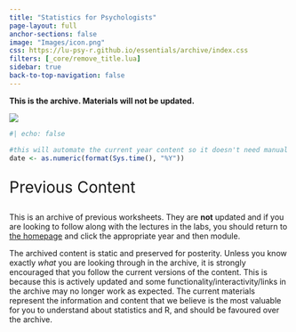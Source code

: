 ```yaml
---
title: "Statistics for Psychologists"
page-layout: full
anchor-sections: false
image: "Images/icon.png"
css: https://lu-psy-r.github.io/essentials/archive/index.css
filters: [_core/remove_title.lua]
sidebar: true
back-to-top-navigation: false
---
```


::: callout-warning
**This is the archive. Materials will not be updated.**
:::

![](Images/LUPsychology.svg){fig-alt="University Logo" fig-align="center"}

```r
#| echo: false

#this will automate the current year content so it doesn't need manual changing each year
date <- as.numeric(format(Sys.time(), "%Y"))
```

::: {.div style="font-size:2em;"}
Previous Content
:::

This is an archive of previous worksheets. They are **not** updated and if you are looking to follow along with the lectures in the labs, you should return to [the homepage](https://lu-psy-r.github.io) and click the appropriate year and then module.

The archived content is static and preserved for posterity. Unless you know exactly *what* you are looking through in the archive, it is strongly encouraged that you follow the current versions of the content. This is because this is actively updated and some functionality/interactivity/links in the archive may no longer work as expected. The current materials represent the information and content that we believe is the most valuable for you to understand about statistics and R, and should be favoured over the archive.

